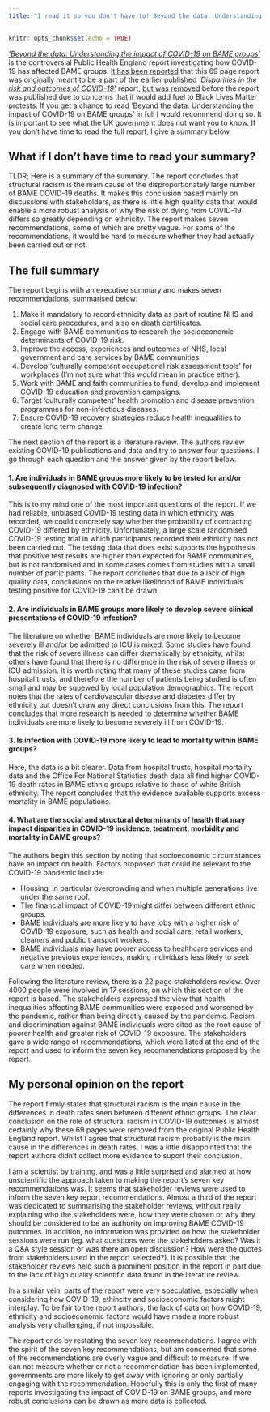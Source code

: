 ```yaml
---
title: "I read it so you don't have to! Beyond the data: Understanding the impact of COVID-19 on BAME groups"
---
```


```r
knitr::opts_chunk$set(echo = TRUE)
```

[*'Beyond the data: Understanding the impact of COVID-19 on BAME groups'*](https://assets.publishing.service.gov.uk/government/uploads/system/uploads/attachment_data/file/892376/COVID_stakeholder_engagement_synthesis_beyond_the_data.pdf) is the controversial Public Health England report investigating how COVID-19 has affected BAME groups. [It has been reported](https://www.theguardian.com/world/2020/jun/13/bma-demands-answers-over-missing-bame-pages-of-covid-19-report) that this 69 page report was originally meant to be a part of the earlier published [*'Disparities in the risk and outcomes of COVID-19'*](https://assets.publishing.service.gov.uk/government/uploads/system/uploads/attachment_data/file/891116/disparities_review.pdf) report, [but was removed](https://www.theguardian.com/world/2020/jun/02/boris-johnson-urged-to-publish-bame-covid-19-review-immediately) before the report was published due to concerns that it would add fuel to Black Lives Matter protests. If you get a chance to read 'Beyond the data: Understanding the impact of COVID-19 on BAME groups' in full I would recommend doing so. It is important to see what the UK government does not want you to know. If you don't have time to read the full report, I give a summary below.

## What if I don't have time to read your summary?

TLDR; Here is a summary of the summary. The report concludes that structural racism is the main cause of the disproportionately large number of BAME COVID-19 deaths. It makes this conclusion based mainly on discussions with stakeholders, as there is little high quality data that would enable a more robust analysis of why the risk of dying from COVID-19 differs so greatly depending on ethnicity. The report makes seven recommendations, some of which are pretty vague. For some of the recommendations, it would be hard to measure whether they had actually been carried out or not.

## The full summary

The report begins with an executive summary and makes seven recommendations, summarised below:

1. Make it mandatory to record ethnicity data as part of routine NHS and social care procedures, and also on death certificates.
2. Engage with BAME communities to research the socioeconomic determinants of COVID-19 risk.
3. Improve the access, experiences and outcomes of NHS, local government and care services by BAME communities.
4. Develop 'culturally competent occupational risk assessment tools' for workplaces (I'm not sure what this would mean in practice either).
5. Work with BAME and faith communities to fund, develop and implement COVID-19 education and prevention campaigns.
6. Target 'culturally competent' health promotion and disease prevention programmes for non-infectious diseases.
7. Ensure COVID-19 recovery strategies reduce health inequalities to create long term change.

The next section of the report is a literature review. The authors review existing COVID-19 publications and data and try to answer four questions. I go through each question and the answer given by the report below.

#### 1. Are individuals in BAME groups more likely to be tested for and/or subsequently diagnosed with COVID-19 infection?

This is to my mind one of the most important questions of the report. If we had reliable, unbiased COVID-19 testing data in which ethnicity was recorded, we could concretely say whether the probability of contracting COVID-19 differed by ethnicity. Unfortunately, a large scale randomised COVID-19 testing trial in which participants recorded their ethnicity has not been carried out. The testing data that does exist supports the hypothesis that positive test results are higher than expected for BAME communities, but is not randomised and in some cases comes from studies with a small number of participants. The report concludes that due to a lack of high quality data, conclusions on the relative likelihood of BAME individuals testing positive for COVID-19 can't be drawn.

#### 2. Are individuals in BAME groups more likely to develop severe clinical presentations of COVID-19 infection?

The literature on whether BAME individuals are more likely to become severely ill and/or be admitted to ICU is mixed. Some studies have found that the risk of severe illness can differ dramatically by ethnicity, whilst others have found that there is no difference in the risk of severe illness or ICU admission. It is worth noting that many of these studies came from hospital trusts, and therefore the number of patients being studied is often small and may be squewed by local population demographics. The report notes that the rates of cardiovascular disease and diabetes differ by ethnicity but doesn't draw any direct conclusions from this. The report concludes that more research is needed to determine whether BAME individuals are more likely to become severely ill from COVID-19.

#### 3. Is infection with COVID-19 more likely to lead to mortality within BAME groups?

Here, the data is a bit clearer. Data from hospital trusts, hospital mortality data and the Office For National Statistics death data all find higher COVID-19 death rates in BAME ethnic groups relative to those of white British ethnicity. The report concludes that the evidence available supports excess mortality in BAME populations.

#### 4. What are the social and structural determinants of health that may impact disparities in COVID-19 incidence, treatment, morbidity and mortality in BAME groups?

The authors begin this section by noting that socioeconomic circumstances have an impact on health. Factors proposed that could be relevant to the COVID-19 pandemic include: 

* Housing, in particular overcrowding and when multiple generations live under the same roof.
* The financial impact of COVID-19 might differ between different ethnic groups.
* BAME individuals are more likely to have jobs with a higher risk of COVID-19 exposure, such as health and social care, retail workers, cleaners and public transport workers.
* BAME individuals may have poorer access to healthcare services and negative previous experiences, making individuals less likely to seek care when needed.

Following the literature review, there is a 22 page stakeholders review. Over 4000 people were involved in 17 sessions, on which this section of the report is based. The stakeholders expressed the view that health inequalities affecting BAME communities were exposed and worsened by the pandemic, rather than being directly caused by the pandemic. Racism and discrimination against BAME individuals were cited as the root cause of poorer health and greater risk of COVID-19 exposure. The stakeholders gave a wide range of recommendations, which were listed at the end of the report and used to inform the seven key recommendations proposed by the report.

## My personal opinion on the report
The report firmly states that structural racism is the main cause in the differences in death rates seen between different ethnic groups. The clear conclusion on the role of structural racism in COVID-19 outcomes is almost certainly why these 69 pages were removed from the original Public Health England report. Whilst I agree that structural racism probably is the main cause in the differences in death rates, I was a little disappointed that the report authors didn't collect more evidence to suport their conclusion.

I am a scientist by training, and was a little surprised and alarmed at how unscientific the approach taken to making the report's seven key recommendations was. It seems that stakeholder reviews were used to inform the seven key report recommendations.  Almost a third of the report was dedicated to summarising the stakeholder reviews, without really explaining who the stakeholders were, how they were chosen or why they should be considered to be an authority on improving BAME COVID-19 outcomes. In addition, no information was provided on how the stakeholder sessions were run (eg. what questions were the stakeholders asked? Was it a Q&A style session or was there an open discussion? How were the quotes from stakeholders used in the report selected?). It is possible that the stakeholder reviews held such a prominent position in the report in part due to the lack of high quality scientific data found in the literature review. 

In a similar vein, parts of the report were very speculative, especially when considering how COVID-19, ethincity and socioeconomic factors might interplay. To be fair to the report authors, the lack of data on how COVID-19, ethnicity and socioeconomic factors would have made a more robust analysis very challenging, if not impossible.

The report ends by restating the seven key recommendations. I agree with the spirit of the seven key recommendations, but am concerned that some of the recommendations are overly vague and difficult to measure. If we can not measure whether or not a recommendation has been implemented, governments are more likely to get away with ignoring or only partially engaging with the recommendation. Hopefully this is only the first of many reports investigating the impact of COVID-19 on BAME groups, and more robust conclusions can be drawn as more data is collected. 


